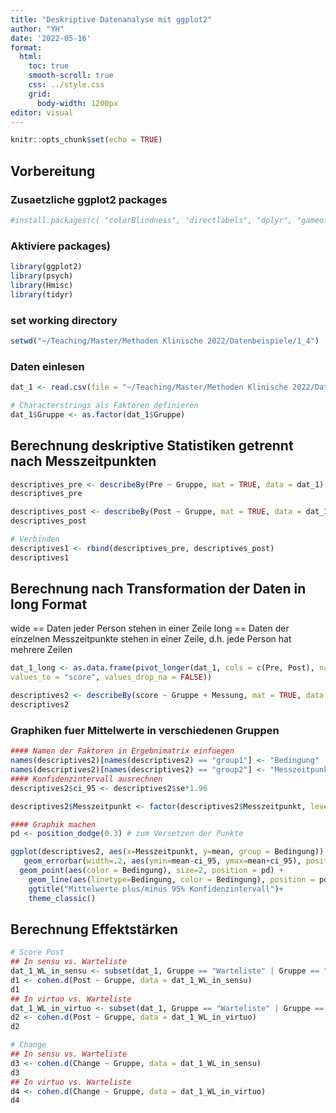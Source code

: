 ```yaml
---
title: "Deskriptive Datenanalyse mit ggplot2"
author: "YH"
date: '2022-05-16'
format:
  html:
    toc: true
    smooth-scroll: true
    css: ../style.css
    grid: 
      body-width: 1200px
editor: visual
---
```


```r
knitr::opts_chunk$set(echo = TRUE)
```

## Vorbereitung

### Zusaetzliche ggplot2 packages

```r
#install.packages(c( "colorBlindness", "directlabels", "dplyr", "gameofthrones", "ggforce", "gghighlight", "ggnewscale", "ggplot2", "ggraph", "ggrepel", "ggtext", "ggthemes", "hexbin", "Hmisc", "mapproj", "maps", "munsell", "ozmaps", "paletteer", "patchwork", "rmapshaper", "scico", "seriation", "sf", "stars", "tidygraph", "tidyr", "wesanderson"))
```

### Aktiviere packages)

```r
library(ggplot2)
library(psych)
library(Hmisc)
library(tidyr)
```

### set working directory

```r
setwd("~/Teaching/Master/Methoden Klinische 2022/Datenbeispiele/1_4")
```

### Daten einlesen

```r
dat_1 <- read.csv(file = "~/Teaching/Master/Methoden Klinische 2022/Datenbeispiele/1_4/Dat_VR_Anxiety_1.csv", header = TRUE, sep = ",", dec = ".", na.strings = "NA")

# Characterstrings als Faktoren definieren
dat_1$Gruppe <- as.factor(dat_1$Gruppe) 

```

## Berechnung deskriptive Statistiken getrennt nach Messzeitpunkten

```r
descriptives_pre <- describeBy(Pre ~ Gruppe, mat = TRUE, data = dat_1)
descriptives_pre

descriptives_post <- describeBy(Post ~ Gruppe, mat = TRUE, data = dat_1)
descriptives_post

# Verbinden
descriptives1 <- rbind(descriptives_pre, descriptives_post)
descriptives1
```

## Berechnung nach Transformation der Daten in long Format

wide == Daten jeder Person stehen in einer Zeile long == Daten der einzelnen Messzeitpunkte stehen in einer Zeile, d.h. jede Person hat mehrere Zeilen

```r
dat_1_long <- as.data.frame(pivot_longer(dat_1, cols = c(Pre, Post), names_to = "Messung",
values_to = "score", values_drop_na = FALSE))

descriptives2 <- describeBy(score ~ Gruppe + Messung, mat = TRUE, data = dat_1_long)
descriptives2
```

### Graphiken fuer Mittelwerte in verschiedenen Gruppen

```r

#### Namen der Faktoren in Ergebnimatrix einfuegen
names(descriptives2)[names(descriptives2) == "group1"] <- "Bedingung"
names(descriptives2)[names(descriptives2) == "group2"] <- "Messzeitpunkt"
#### Konfidenzintervall ausrechnen
descriptives2$ci_95 <- descriptives2$se*1.96

descriptives2$Messzeitpunkt <- factor(descriptives2$Messzeitpunkt, levels = c("Pre", "Post"))

#### Graphik machen
pd <- position_dodge(0.3) # zum Versetzen der Punkte

ggplot(descriptives2, aes(x=Messzeitpunkt, y=mean, group = Bedingung)) + 
   geom_errorbar(width=.2, aes(ymin=mean-ci_95, ymax=mean+ci_95), position = pd) +
  geom_point(aes(color = Bedingung), size=2, position = pd) +
    geom_line(aes(linetype=Bedingung, color = Bedingung), position = pd) +
    ggtitle("Mittelwerte plus/minus 95% Konfidenzintervall")+
    theme_classic()
```

## Berechnung Effektstärken

```r
# Score Post
## In sensu vs. Warteliste
dat_1_WL_in_sensu <- subset(dat_1, Gruppe == "Warteliste" | Gruppe == "in_sensu")
d1 <- cohen.d(Post ~ Gruppe, data = dat_1_WL_in_sensu)
d1
## In virtuo vs. Warteliste
dat_1_WL_in_virtuo <- subset(dat_1, Gruppe == "Warteliste" | Gruppe == "in_virtuo")
d2 <- cohen.d(Post ~ Gruppe, data = dat_1_WL_in_virtuo)
d2

# Change
## In sensu vs. Warteliste
d3 <- cohen.d(Change ~ Gruppe, data = dat_1_WL_in_sensu)
d3
## In virtuo vs. Warteliste
d4 <- cohen.d(Change ~ Gruppe, data = dat_1_WL_in_virtuo)
d4
```
